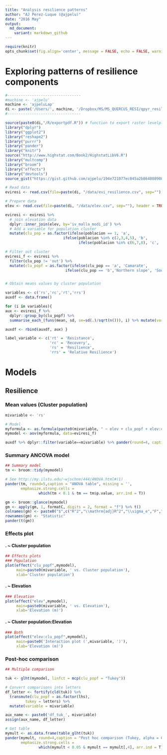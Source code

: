 ```yaml
---
title: "Analysis resilience patterns"
author: "AJ Perez-Luque (@ajpelu)"
date: "2016 May"
output:  
  md_document:
    variant: markdown_github
---
```

```r
require(knitr)
opts_chunk$set(fig.align='center', message = FALSE, echo = FALSE, warning = FALSE) 
```


# Exploring patterns of resilience components

```r
#---------------------------------
#machine <- 'ajpelu'
machine <- 'ajpeluLap'
di <- paste('/Users/', machine, '/Dropbox/MS/MS_QUERCUS_RESI/qpyr_resilience', sep='')
#---------------------------------
```

```r
source(paste0(di,"/R/exportpdf.R")) # function to export raster levelplots maps as pdf
library("dplyr")
library("ggplot2")
library("reshape2")
library("purrr")
library("pander")
library("knitr")
source("http://www.highstat.com/Book2/HighstatLibV6.R")
library("multcomp")
library("broom")
library("effects")
library("devtools")
source_gist("https://gist.github.com/ajpelu/194e721077ec045a2b864088908e7aca") # multicomp table 
```


```r
# Read data
eviresi <- read.csv(file=paste(di, "/data/evi_resilience.csv", sep=""), header = TRUE, sep = ',')

# Prepare data
elev <- read.csv(file=paste(di, "/data/elev.csv", sep=""), header = TRUE, sep = ',')

eviresi <- eviresi %>% 
  # join elevation data
  dplyr::inner_join(elev, by='iv_malla_modi_id') %>% 
  # Add a variable for population cluster
  mutate(clu_pop = as.factor(ifelse(poblacion == 1, 'a', 
                          ifelse(poblacion %in% c(2,3,4,5), 'b', 
                                 ifelse(poblacion %in% c(6,7,8), 'c', 'out')))))

# Filter out cluster 
eviresi_f <- eviresi %>% 
  filter(clu_pop != 'out') %>%
  mutate(clu_popf = as.factor(ifelse(clu_pop == 'a', 'Camarate',
                           ifelse(clu_pop == 'b','Northern slope', 'Southern slope'))))


# Obtain means values by cluster population

variables <- c('rs','rc','rt','rrs')
auxdf <- data.frame() 

for (i in variables){ 
aux <- eviresi_f %>% 
  dplyr::group_by(clu_popf) %>% 
  summarise_each_(funs(mean, sd, se=sd(.)/sqrt(n())), i) %>% mutate(variable=i) 

auxdf <- rbind(auxdf, aux) }

label_variable <- c('rt' = 'Resistance', 
                    'rc' = 'Recovery',
                    'rs' = 'Resilience',
                    'rrs' = 'Relative Resilience')

```

# Models 

## Resilience 

### Mean values (Cluster population)
```r
mivariable <- 'rs'

# Model 
myformula <- as.formula(paste0(mivariable, " ~ elev + clu_popf + elev:clu_popf"))
mymodel <- aov(myformula, data=eviresi_f)
```

```r
auxdf %>% dplyr::filter(variable==mivariable) %>% pander(round=4, caption='Mean values') 
```

### Summary ANCOVA model
```r
## Summary model 
tm <- broom::tidy(mymodel)

# See http://my.ilstu.edu/~wjschne/444/ANOVA.html#(1) 
pander(tm, round=5,caption = "ANOVA table", missing = '', 
       emphasize.strong.cells = 
               which(tm < 0.1 & tm == tm$p.value, arr.ind = T))
```             

```r
gm <- broom::glance(mymodel)
gm <- apply(gm, 1, formatC, digits = 2, format = "f") %>% t()
colnames(gm) <- paste0("$",c("R^2","\\mathrm{adj}R^2","\\sigma_e","F","p","df_m","\\mathrm{logLik}","AIC","BIC","\\mathrm{dev}","df_e"),"$")
rownames(gm) <- "Statistic"
pander(t(gm))
```

### Effects plot 
#### . ~ Cluster population 
```r
## Effects plots 
### Population 
plot(effect("clu_popf",mymodel), 
     main=paste0(mivariable, ' vs. Cluster population'),
     xlab='Cluster population')
```

#### . ~ Elevation
```r
### Elevation
plot(effect("elev",mymodel), 
     main=paste0(mivariable, ' vs. Elevation'),
     xlab='Elevation (m)')
```

#### . ~ Cluster population:Elevation  
```r
### Both 
plot(effect("elev:clu_popf",mymodel), 
     main=paste0('Interaction plot (',mivariable, ')'),
     xlab='Elevation (m)')
```

### Post-hoc comparison 
```r
## Multiple comparison 

tuk <- glht(mymodel, linfct = mcp(clu_popf = "Tukey"))

# Convert comparisons into letters 
df_letter <- fortify(cld(tuk)) %>%
  transmute(clu_popf = as.factor(lhs),
         tukey = letters) %>%
  mutate(variable = mivariable)

aux_name <- paste0('df_tuk_', mivariable)
assign(aux_name, df_letter)

# Get table 
mymult <- as.data.frame(table_glht(tuk))
pander(mymult, round=4,caption = "Post hoc comparison (Tukey, alpha = 0.05)", missing = '', 
       emphasize.strong.cells = 
               which(mymult < 0.05 & mymult == mymult[,4], arr.ind = T))
```

